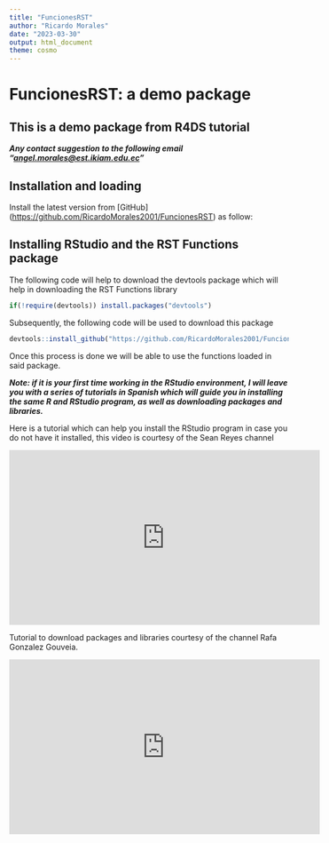 ```yaml
---
title: "FuncionesRST"
author: "Ricardo Morales"
date: "2023-03-30"
output: html_document
theme: cosmo
---
```


# FuncionesRST: a demo package

## This is a demo package from R4DS tutorial

***Any contact suggestion to the following email "[angel.morales\@est.ikiam.edu.ec](mailto:angel.morales@est.ikiam.edu.ec){.email}"***

## Installation and loading

Install the latest version from [GitHub] (<https://github.com/RicardoMorales2001/FuncionesRST>) as follow:

## Installing RStudio and the RST Functions package

The following code will help to download the devtools package which will help in downloading the RST Functions library

```r
if(!require(devtools)) install.packages("devtools")
```

Subsequently, the following code will be used to download this package

```r
devtools::install_github("https://github.com/RicardoMorales2001/FuncionesRST")
```

Once this process is done we will be able to use the functions loaded in said package.

***Note: if it is your first time working in the RStudio environment, I will leave you with a series of tutorials in Spanish which will guide you in installing the same R and RStudio program, as well as downloading packages and libraries.***

Here is a tutorial which can help you install the RStudio program in case you do not have it installed, this video is courtesy of the Sean Reyes channel

<iframe width="560" height="315" src="https://www.youtube.com/embed/nVrm5Jf1dPk" title="YouTube video player" frameborder="0" allow="accelerometer; autoplay; clipboard-write; encrypted-media; gyroscope; picture-in-picture; web-share" allowfullscreen>

</iframe>

Tutorial to download packages and libraries courtesy of the channel Rafa Gonzalez Gouveia.

<iframe width="560" height="315" src="https://www.youtube.com/embed/Bay9FTIJaiY" title="YouTube video player" frameborder="0" allow="accelerometer; autoplay; clipboard-write; encrypted-media; gyroscope; picture-in-picture; web-share" allowfullscreen>

</iframe>
